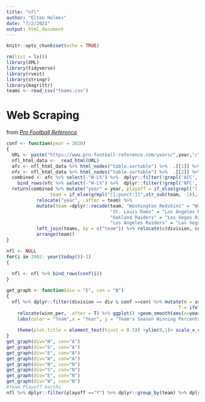```yaml
---
title: "nfl"
author: "Elton Holmes"
date: "7/2/2021"
output: html_document
---
```


```r
knitr::opts_chunk$set(echo = TRUE)
```
```r
rm(list = ls())
library(XML)
library(tidyverse)
library(rvest)
library(stringr)
library(magrittr)
teams <- read_csv("teams.csv")
```

# Web Scraping 
from *[Pro Football Reference](https://www.pro-football-reference.com/)*
```r
conf <- function(year = 2020)
{
  URL <- paste("https://www.pro-football-reference.com/years/",year,"/", sep = "")
  nfl_html_data <-  read_html(URL)
  afc <- nfl_html_data %>% html_nodes("table.sortable") %>%  .[[1]] %>% html_table() 
  nfc <- nfl_html_data %>% html_nodes("table.sortable") %>%  .[[2]] %>% html_table()
  combined <- afc %>% select(-"W-L%") %>%  dplyr::filter(!grepl('AFC', Tm) )  %>% rename(team = Tm) %>% 
    bind_rows(nfc %>% select(-"W-L%") %>%  dplyr::filter(!grepl('NFC', Tm) )  %>% rename(team = Tm))
  return(combined %>% mutate("year" = year, playoff = if_else(grepl("[[:punct:]]",str_sub(team, -1)), "Y", "N"),
                team = if_else(grepl("[[:punct:]]",str_sub(team, -1)), str_sub(team, 1, nchar(team)-1), team)) %>% 
           relocate("year", .after = team) %>%   
           mutate(team =dplyr::recode(team, "Washington Redskins" = "Washington Commanders","Washington Football Team" = "Washington Commanders", "San Diego Chargers" = "Los Angeles Chargers",
                                      "St. Louis Rams" = "Los Angeles Rams", 
                                      "Oakland Raiders" = "Las Vegas Raiders",
                                      "Los Angeles Raiders" = "Las Vegas Raiders"))%>% 
           left_join(teams, by = c("team")) %>% relocate(c(division, conf), .after = "year") %>%
           arrange(team))
}
```

```r
nfl <- NULL
for(i in 2002: year(today())-1)
{
  
  nfl <- nfl %>% bind_rows(conf(i))
}
```
```r

get_graph <- function(div = "E", con = "N")
{
  nfl %>% dplyr::filter(division == div & conf ==con) %>% mutate(W = as.numeric(W),L = as.numeric(L),T = as.numeric(T),
                                                               T = ifelse(is.na(T), 0, T), winn_per = (W + 0.5 * T)/(W + L + T)) %>% 
    relocate(winn_per, .after = T) %>% ggplot() +geom_smooth(aes(x=year, y=winn_per, color=team), se = F)  + 
    labs(color = "Team",x = "Year", y = "Team's Season Winning Percentage",title = paste(con,"FC", sep="", "-", 
                                                                        if_else(div=="E", "East", if_else(div=="N", "North", if_else(div=="S", "South", "West"))))) +
    theme(plot.title = element_text(hjust = 0.5)) +ylim(0,1)+ scale_x_continuous( n.breaks = 10) 
}
get_graph(div="N", con="A")
get_graph(div="S", con="A")
get_graph(div="E", con="A")
get_graph(div="W", con="A")
get_graph(div="N", con="N")
get_graph(div="S", con="N")
get_graph(div="E", con="N")
get_graph(div="W", con="N")
#Team Playoff berths
nfl %>% dplyr::filter(playoff =="Y") %>% dplyr::group_by(team) %>% dplyr::summarize(playoff, count = n()) %>% select(team, count) %>% arrange(desc(count)) %>% unique()
```






